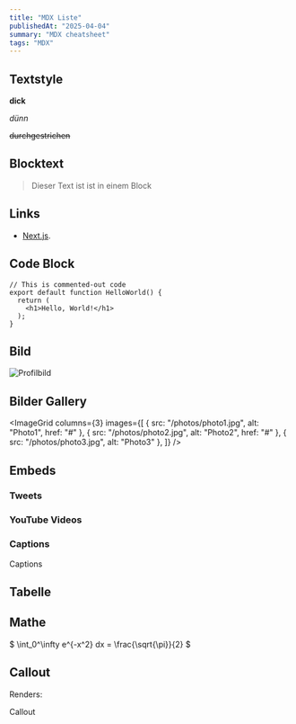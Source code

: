 ```yaml
---
title: "MDX Liste"
publishedAt: "2025-04-04"
summary: "MDX cheatsheet"
tags: "MDX"
---
```




## Textstyle

**dick**

_dünn_

<del> durchgestrichen </del>

## Blocktext

> Dieser Text ist ist in einem Block

## Links

- [Next.js](https://nextjs.org).

## Code Block

```
// This is commented-out code
export default function HelloWorld() {
  return (
    <h1>Hello, World!</h1>
  );
}
```

## Bild




<Image
  src="/profile.png"
  alt="Profilbild"
  width={500}
  height={500}
/>

## Bilder Gallery


<ImageGrid
  columns={3}
  images={[
    { src: "/photos/photo1.jpg", alt: "Photo1", href: "#" },
    { src: "/photos/photo2.jpg", alt: "Photo2", href: "#" },
    { src: "/photos/photo3.jpg", alt: "Photo3" },
  ]}
/>

## Embeds

### Tweets


<StaticTweet id="1617979122625712128" />

### YouTube Videos



<YouTube videoId="hxcE31nWzQ0" />

### Captions


<Caption>
  Captions 
</Caption>

## Tabelle


<Table
  data={{
    headers: ["Name", "Attribut","Attribut2"],
    rows: [
      [
        "1",
        "1.1","1.2",
      ],
      [
        "2",
        "2.1","2.2",
      ],
    ],
  }}
/>

## Mathe


$
\int_0^\infty e^{-x^2} dx = \frac{\sqrt{\pi}}{2}
$

## Callout



Renders:

<Callout emoji="💡">
  Callout 
</Callout>

